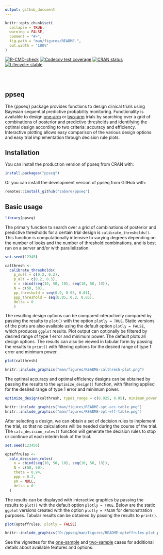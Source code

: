 ```yaml
---
output: github_document
---
```


<!-- README.md is generated from README.Rmd. Please edit that file -->

```r
knitr::opts_chunk$set(
  collapse = TRUE,
  warning = FALSE,
  comment = "#>",
  fig.path = "man/figures/README-",
  out.width = "100%"
)
```

<!-- badges: start -->
[![R-CMD-check](https://github.com/zabore/ppseq/workflows/R-CMD-check/badge.svg)](https://github.com/zabore/ppseq/actions)
[![Codecov test coverage](https://codecov.io/gh/zabore/ppseq/branch/main/graph/badge.svg)](https://codecov.io/gh/zabore/ppseq?branch=main)
[![CRAN status](https://www.r-pkg.org/badges/version/ppseq)](https://CRAN.R-project.org/package=ppseq)
[![Lifecycle: stable](https://img.shields.io/badge/lifecycle-stable-brightgreen.svg)](https://lifecycle.r-lib.org/articles/stages.html#stable)
<!-- badges: end -->

<br>
<br>

## ppseq

The {ppseq} package provides functions to design clinical trials using Bayesian sequential predictive probability monitoring. Functionality is available to design [one-arm](https://www.emilyzabor.com/ppseq/articles/one_sample_expansion.html) or [two-arm](https://www.emilyzabor.com/ppseq/articles/two_sample_randomized.html) trials by searching over a grid of combinations of posterior and predictive thresholds and identifying the optimal design according to two criteria: accuracy and efficiency. Interactive plotting allows easy comparison of the various design options and easy trial implementation through decision rule plots.


## Installation


You can install the production version of ppseq from CRAN with:

```r
install.packages("ppseq")
```


Or you can install the development version of ppseq from GitHub with:

```r
remotes::install_github("zabore/ppseq")
```


## Basic usage

```r
library(ppseq)
```

The primary function to search over a grid of combinations of posterior and predictive thresholds for a certain trial design is `calibrate_thresholds()`. This function is computationally intensive to varying degrees depending on the number of looks and the number of threshold combinations, and is best run on a server and/or with parallelization.

```r
set.seed(12345)

calthresh <-
  calibrate_thresholds(
    p_null = c(0.2, 0.2),
    p_alt = c(0.2, 0.5),
    n = cbind(seq(10, 50, 10), seq(10, 50, 10)),
    N = c(50, 50),
    pp_threshold = seq(0.9, 0.95, 0.01),
    ppp_threshold = seq(0.05, 0.2, 0.05),
    delta = 0
    )
```

The resulting design options can be compared interactively compared by passing the results to `plot()` with the option `plotly = TRUE`. Static versions of the plots are also available using the default option `plotly = FALSE`, which produces `ggplot` results. Plot output can optionally be filtered by desired range of type 1 error and minimum power. The default plots all design options. The results can also be viewed in tabular form by passing the results to `print()` with filtering options for the desired range of type 1 error and minimum power.

```r
plot(calthresh)
```

```r
knitr::include_graphics("man/figures/README-calthresh-plot.png")
```

The optimal accuracy and optimal efficiency designs can be obtained by passing the results to the `optimize_design()` function, with filtering applied for the desired range of type 1 error and minimum power.

```r
optimize_design(calthresh, type1_range = c(0.025, 0.05), minimum_power = 0.8)
```

```r
knitr::include_graphics("man/figures/README-opt-acc-table.png")
knitr::include_graphics("man/figures/README-opt-eff-table.png")
```

After selecting a design, we can obtain a set of decision rules to implement the trial, so that no calculations will be needed during the course of the trial. The `calc_decision_rules()` function will generate the decision rules to stop or continue at each interim look of the trial. 

```r
set.seed(123456)

opteffrules <- 
  calc_decision_rules(
    n = cbind(seq(10, 50, 10), seq(10, 50, 10)),
    N = c(50, 50),
    theta = 0.94,
    ppp = 0.2,
    p0 = NULL, 
    delta = 0
  )
```

The results can be displayed with interactive graphics by passing the results to `plot()` with the default option `plotly = TRUE`. Below are the static `ggplot` versions created with the option `plotly = FALSE` for demonstration purposes. Tabular results can be obtained by passing the results to `print()`.

```r
plot(opteffrules, plotly = FALSE)
```

```r
knitr::include_graphics("D:/ppseq/man/figures/README-opteffrules-plot.png")
```

See the vignettes for the [one-sample](https://www.emilyzabor.com/ppseq/articles/one_sample_expansion.html) and [two-sample](https://www.emilyzabor.com/ppseq/articles/two_sample_randomized.html) cases for additional details about available features and options.










